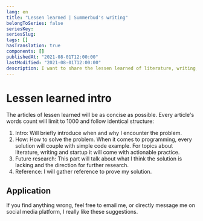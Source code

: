 ```yaml
---
lang: en
title: "Lessen learned | Summerbud's writing"
belongToSeries: false
seriesKey: 
seriesSlug: 
tags: []
hasTranslation: true
components: []
publishedAt: "2021-08-01T12:00:00"
lastModified: "2021-08-01T12:00:00"
description: I want to share the lessen learned of literature, writing, programming and entrepreneurship with you.
---
```


# Lessen learned intro

The articles of lessen learned will be as concise as possible. Every article's words count will limit to 1000 and follow identical structure:

1. Intro: Will briefly introduce when and why I encounter the problem.
2. How: How to solve the problem. When it comes to programming, every solution will couple with simple code example. For topics about literature, writing and startup it will come with actionable practice.
3. Future research: This part will talk about what I think the solution is lacking and the direction for further research.
4. Reference: I will gather reference to prove my solution.

## Application

If you find anything wrong, feel free to email me, or directly message me on social media platform, I really like these suggestions.
